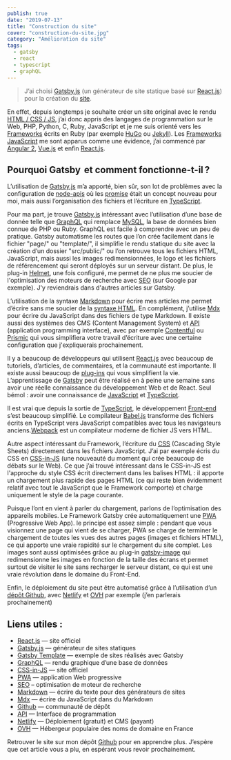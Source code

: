 ```yaml
---
publish: true
date: "2019-07-13"
title: "Construction du site"
cover: "construction-du-site.jpg"
category: "Amélioration du site"
tags:
  - gatsby
  - react
  - typescript
  - graphQL
---
```


> J’ai choisi [Gatsby.js](https://www.gatsbyjs.org/) (un générateur de site statique basé sur [React.js](https://reactjs.org/)) pour la création du [site](https://joellesenne.xyz).

En effet, depuis longtemps je souhaite créer un site original avec le rendu [HTML / CSS / JS](https://www.w3.org/wiki/The_web_standards_model_-_HTML_CSS_and_JavaScript), j’ai donc appris des langages de programmation sur le Web, PHP, Python, C, Ruby, JavaScript et je me suis orienté vers les [Frameworks](https://en.wikipedia.org/wiki/Web_framework) écrits en Ruby (par exemple [HuGo](https://gohugo.io/) ou [Jekyll](https://jekyllrb.com/)). Les [Frameworks JavaScript](https://medium.com/javascript-scene/top-javascript-frameworks-and-topics-to-learn-in-2019-b4142f38df20) me sont apparus comme une évidence, j’ai commencé par [Angular 2](https://angular.io/), [Vue.js](https://vuejs.org/) et enfin [React.js](https://reactjs.org/).

## Pourquoi Gatsby  et comment fonctionne-t-il ?

L’utilisation de [Gatsby.js](https://www.gatsbyjs.org/) m’a apporté, bien sûr, son lot de problèmes avec la configuration de [node-apis](https://www.gatsbyjs.org/docs/node-apis/) où les [promise](https://developer.mozilla.org/en-US/docs/Web/JavaScript/Reference/Global_Objects/Promise) était un concept nouveau pour moi, mais aussi l’organisation des fichiers et l’écriture en [TypeScript](https://www.typescriptlang.org/).

Pour ma part, je trouve [Gatsby.js](https://www.gatsbyjs.org/) intéressant avec l’utilisation d’une base de donnée telle que [GraphQL](https://graphql.org/) qui remplace [MySQL](https://www.mysql.com/), la base de données bien connue de PHP ou Ruby. GraphQL est facile à comprendre avec un peu de pratique. Gatsby automatisme les routes que l’on crée facilement dans le fichier "page/" ou "template/", il simplifie le rendu statique du site avec la création d’un dossier "src/public/" ou l’on retrouve tous les fichiers HTML, JavaScript, mais aussi les images redimensionnées, le logo et les fichiers de référencement qui seront déployés sur un serveur distant. De plus, le plug-in [Helmet](https://www.gatsbyjs.org/packages/@razvan-soare/gatsby-plugin-react-helmet/?=), une fois configuré, me permet de ne plus me soucier de l'optimisation des moteurs de recherche avec [SEO](https://en.wikipedia.org/wiki/Searchengine_optimization) (sur Google par exemple). J'y reviendrais dans d'autres articles sur Gatsby.

L’utilisation de la syntaxe [Markdown](https://www.markdownguide.org/) pour écrire mes articles me permet d’écrire sans me soucier de la [syntaxe HTML](https://developer.mozilla.org/fr/docs/Apprendre/HTML/Balises_HTML). En complément, j’utilise [Mdx](https://mdxjs.com/getting-started/gatsby) pour écrire du JavaScript dans des fichiers de type Markdown. Il existe aussi des systèmes des CMS (Content Management System) et [API](https://en.wikipedia.org/wiki/Application_programming_interface) (application programming interface), avec par exemple [Contentful](https://www.contentful.com/) ou [Prismic](https://prismic.io/) qui vous simplifiera votre travail d’écriture avec une certaine configuration que j'expliquerais prochainement.

Il y a beaucoup de développeurs qui utilisent [React.js](https://reactjs.org/) avec beaucoup de tutoriels, d’articles, de commentaires, et la communauté est importante. Il existe aussi beaucoup de [plug-ins](https://www.gatsbyjs.org/plugins/) qui vous simplifient la vie. L’apprentissage de [Gatsby](https://www.gatsbyjs.org/tutorial/) peut être réalisé en à peine une semaine sans avoir une réelle connaissance du développement Web et de React. Seul bémol : avoir une connaissance de [JavaScript](https://developer.mozilla.org/en-US/docs/Web/JavaScript) et [TypeScript](https://www.typescriptlang.org/).

Il est vrai que depuis la sortie de [TypeScript](https://www.typescriptlang.org/), le développement [Front-end](https://en.wikipedia.org/wiki/Front-end_web_development) s’est beaucoup simplifié. Le compilateur [Babel.js](https://babeljs.io/) transforme des fichiers écrits en TypeScript vers JavaScript compatibles avec tous les navigateurs anciens.[Webpack](https://webpack.js.org/) est un compilateur moderne de fichier JS vers HTML.

Autre aspect intéressant du Framework, l’écriture du [CSS](https://developer.mozilla.org/en-US/docs/Web/CSS) (Cascading Style Sheets) directement dans les fichiers JavaScript. J’ai par exemple écris du CSS en [CSS-in-JS](https://cssinjs.org/) (une nouveauté du moment qui crée beaucoup de débats sur le Web). Ce que j’ai trouvé intéressant dans le CSS-in-JS est l'approche du style CSS écrit directement dans les balises HTML : il apporte un chargement plus rapide des pages HTML (ce qui reste bien évidemment relatif avec tout le JavaScript que le Framework comporte) et charge uniquement le style de la page courante.

Puisque l’ont en vient à parler du chargement, parlons de l’optimisation des appareils mobiles. Le Framework Gatsby crée automatiquement une [PWA](https://en.wikipedia.org/wiki/Progressive_web_applications) (Progressive Web App). le principe est assez simple : pendant que vous visionnez une page qui vient de se charger, PWA se charge de terminer le chargement de toutes les vues des autres pages (images et fichiers HTML), ce qui apporte une vraie rapidité sur le chargement du site complet. Les images sont aussi optimisées grâce au plug-in [gatsby-image](https://www.gatsbyjs.org/packages/gatsby-image/) qui redimensionne les images en fonction de la taille des écrans et permet surtout de visiter le site sans recharger le serveur distant, ce qui est une vraie révolution dans le domaine du Front-End.

Enfin, le déploiement du site peut être automatisé grâce à l’utilisation d’un [dépôt Github](https://github.com/), avec [Netlify](https://www.netlify.com/) et [OVH](https://www.ovh.com/fr/) par exemple (j’en parlerais prochainement)

## Liens utiles :

- [React.js](https://reactjs.org/) — site officiel
- [Gatsby.js](https://www.gatsbyjs.org/) — générateur de sites statiques
- [Gatsby Template](https://www.gatsbyjs.org/starters/) — exemple de sites réalisés avec Gatsby
- [GraphQL](https://graphql.org/) — rendu graphique d’une base de données
- [CSS-in-JS](https://cssinjs.org/) — site officiel
- [PWA](https://medium.com/@deepusnath/4-points-to-keep-in-mind-before-introducing-progressive-web-apps-pwa-to-your-team-8dc66bcf6011) — application Web progressive
- [SEO](https://en.wikipedia.org/wiki/Searchengine_optimization) – optimisation de moteur de recherche
- [Markdown](https://www.markdownguide.org/) — écrire du texte pour des générateurs de sites
- [Mdx](https://mdxjs.com/getting-started/gatsby) — écrire du JavaScript dans du Markdown
- [Github](https://github.com/) — communauté de dépôt
- [API](https://en.wikipedia.org/wiki/Application_programming_interface) — Interface de programmation
- [Netlify](https://www.netlify.com/) — Déploiement (gratuit) et CMS (payant)
- [OVH](https://www.ovh.com/fr/) — Hébergeur populaire des noms de domaine en France

Retrouver le site sur mon dépôt [Github](https://github.com/joellesenne/joellesenne.dev) pour en apprendre plus. J’espère que cet article vous a plu, en espérant vous revoir prochainement.
